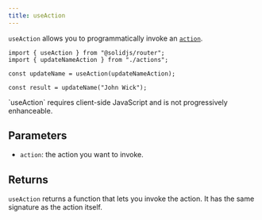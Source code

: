 ```yaml
---
title: useAction
---
```


`useAction` allows you to programmatically invoke an [`action`](/solid-router/reference/data-apis/action).

```tsx
import { useAction } from "@solidjs/router";
import { updateNameAction } from "./actions";

const updateName = useAction(updateNameAction);

const result = updateName("John Wick");
```

<Callout type="info" title="Note">
	`useAction` requires client-side JavaScript and is not progressively
	enhanceable.
</Callout>

## Parameters

- `action`: the action you want to invoke.

## Returns

`useAction` returns a function that lets you invoke the action. 
It has the same signature as the action itself.
